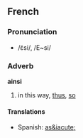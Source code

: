 ==French==
===Pronunciation===
*/ɛ̃si/, /E~si/

===Adverb===
'''ainsi'''

# in this way, [[thus]], [[so]]

====Translations====
*Spanish: [[as&iacute;]]